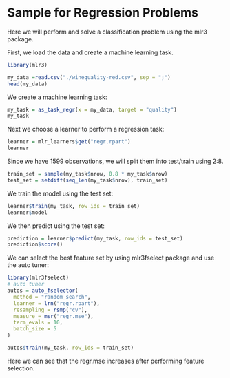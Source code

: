 # Sample for Regression Problems

Here we will perform and solve a classification problem using the mlr3 package.

First, we load the data and create a machine learning task.

```{r}
library(mlr3)

my_data =read.csv("./winequality-red.csv", sep = ";")
head(my_data)

```

We create a machine learning task:

```{r}
my_task = as_task_regr(x = my_data, target = "quality")
my_task
```

Next we choose a learner to perform a regression task:

```{r}
learner = mlr_learners$get("regr.rpart")
learner
```

Since we have 1599 observations, we will split them into test/train using 2:8.

```{r}
train_set = sample(my_task$nrow, 0.8 * my_task$nrow)
test_set = setdiff(seq_len(my_task$nrow), train_set)
```

We train the model using the test set:

```{r}
learner$train(my_task, row_ids = train_set)
learner$model
```

We then predict using the test set:

```{r}
prediction = learner$predict(my_task, row_ids = test_set)
prediction$score()
```

We can select the best feature set by using mlr3fselect package and use the auto tuner:

```{r}
library(mlr3fselect)
# auto tuner
autos = auto_fselector(
  method = "random_search",
  learner = lrn("regr.rpart"),
  resampling = rsmp("cv"),
  measure = msr("regr.mse"),
  term_evals = 10,
  batch_size = 5
)

autos$train(my_task, row_ids = train_set)
```

Here we can see that the regr.mse increases after performing feature selection.
